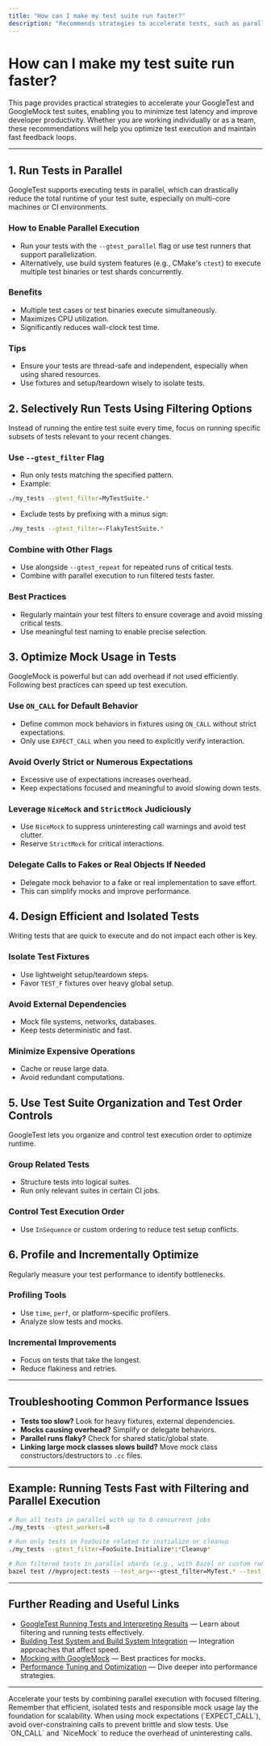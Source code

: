 ```yaml
---
title: "How can I make my test suite run faster?"
description: "Recommends strategies to accelerate tests, such as parallel execution, selective run options, and efficient test design patterns. Helps teams and individuals minimize test latency."
---
```


# How can I make my test suite run faster?

This page provides practical strategies to accelerate your GoogleTest and GoogleMock test suites, enabling you to minimize test latency and improve developer productivity. Whether you are working individually or as a team, these recommendations will help you optimize test execution and maintain fast feedback loops.

---

## 1. Run Tests in Parallel

GoogleTest supports executing tests in parallel, which can drastically reduce the total runtime of your test suite, especially on multi-core machines or CI environments.

### How to Enable Parallel Execution

- Run your tests with the `--gtest_parallel` flag or use test runners that support parallelization.
- Alternatively, use build system features (e.g., CMake's `ctest`) to execute multiple test binaries or test shards concurrently.

### Benefits

- Multiple test cases or test binaries execute simultaneously.
- Maximizes CPU utilization.
- Significantly reduces wall-clock test time.

### Tips

- Ensure your tests are thread-safe and independent, especially when using shared resources.
- Use fixtures and setup/teardown wisely to isolate tests.

## 2. Selectively Run Tests Using Filtering Options

Instead of running the entire test suite every time, focus on running specific subsets of tests relevant to your recent changes.

### Use `--gtest_filter` Flag

- Run only tests matching the specified pattern.
- Example:

```bash
./my_tests --gtest_filter=MyTestSuite.*
```

- Exclude tests by prefixing with a minus sign:

```bash
./my_tests --gtest_filter=-FlakyTestSuite.*
```

### Combine with Other Flags

- Use alongside `--gtest_repeat` for repeated runs of critical tests.
- Combine with parallel execution to run filtered tests faster.

### Best Practices

- Regularly maintain your test filters to ensure coverage and avoid missing critical tests.
- Use meaningful test naming to enable precise selection.

## 3. Optimize Mock Usage in Tests

GoogleMock is powerful but can add overhead if not used efficiently. Following best practices can speed up test execution.

### Use `ON_CALL` for Default Behavior

- Define common mock behaviors in fixtures using `ON_CALL` without strict expectations.
- Only use `EXPECT_CALL` when you need to explicitly verify interaction.

### Avoid Overly Strict or Numerous Expectations

- Excessive use of expectations increases overhead.
- Keep expectations focused and meaningful to avoid slowing down tests.

### Leverage `NiceMock` and `StrictMock` Judiciously

- Use `NiceMock` to suppress uninteresting call warnings and avoid test clutter.
- Reserve `StrictMock` for critical interactions.

### Delegate Calls to Fakes or Real Objects If Needed

- Delegate mock behavior to a fake or real implementation to save effort.
- This can simplify mocks and improve performance.

## 4. Design Efficient and Isolated Tests

Writing tests that are quick to execute and do not impact each other is key.

### Isolate Test Fixtures

- Use lightweight setup/teardown steps.
- Favor `TEST_F` fixtures over heavy global setup.

### Avoid External Dependencies

- Mock file systems, networks, databases.
- Keep tests deterministic and fast.

### Minimize Expensive Operations

- Cache or reuse large data.
- Avoid redundant computations.

## 5. Use Test Suite Organization and Test Order Controls

GoogleTest lets you organize and control test execution order to optimize runtime.

### Group Related Tests

- Structure tests into logical suites.
- Run only relevant suites in certain CI jobs.

### Control Test Execution Order

- Use `InSequence` or custom ordering to reduce test setup conflicts.

## 6. Profile and Incrementally Optimize

Regularly measure your test performance to identify bottlenecks.

### Profiling Tools

- Use `time`, `perf`, or platform-specific profilers.
- Analyze slow tests and mocks.

### Incremental Improvements

- Focus on tests that take the longest.
- Reduce flakiness and retries.

---

## Troubleshooting Common Performance Issues

- **Tests too slow?** Look for heavy fixtures, external dependencies.
- **Mocks causing overhead?** Simplify or delegate behaviors.
- **Parallel runs flaky?** Check for shared static/global state.
- **Linking large mock classes slows build?** Move mock class constructors/destructors to `.cc` files.

---

## Example: Running Tests Fast with Filtering and Parallel Execution

```bash
# Run all tests in parallel with up to 8 concurrent jobs
./my_tests --gtest_workers=8

# Run only tests in FooSuite related to initialize or cleanup
./my_tests --gtest_filter=FooSuite.Initialize*:*Cleanup*

# Run filtered tests in parallel shards (e.g., with Bazel or custom runner)
bazel test //myproject:tests --test_arg=--gtest_filter=MyTest.* --test_sharding_strategy=dynamic
```

---

## Further Reading and Useful Links

- [GoogleTest Running Tests and Interpreting Results](https://github.com/google/googletest/blob/main/docs/guides/getting-started/running-tests-and-interpreting-results.md) — Learn about filtering and running tests effectively.
- [Building Test System and Build System Integration](https://github.com/google/googletest/blob/main/docs/guides/practical-integrations/build-system-integration.md) — Integration approaches that affect speed.
- [Mocking with GoogleMock](https://github.com/google/googletest/blob/main/docs/guides/advanced-testing/mocking-with-googlemock.md) — Best practices for mocks.
- [Performance Tuning and Optimization](https://github.com/google/googletest/blob/main/docs/guides/practical-integrations/performance-tuning.md) — Dive deeper into performance strategies.

---

<Tip>
  Accelerate your tests by combining parallel execution with focused filtering.
  Remember that efficient, isolated tests and responsible mock usage lay the foundation for scalability.
</Tip>

<Note>
  When using mock expectations (`EXPECT_CALL`), avoid over-constraining calls to prevent brittle and slow tests. Use `ON_CALL` and `NiceMock` to reduce the overhead of uninteresting calls.
</Note>
